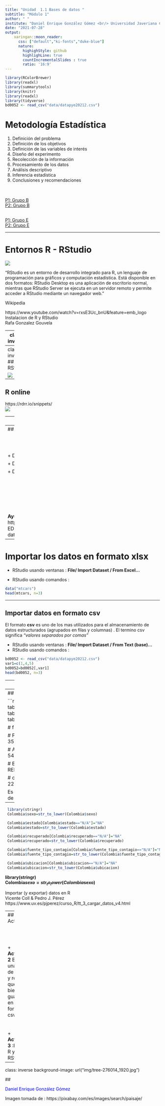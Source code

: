 ```yaml
---
title: "Unidad  1.1 Bases de datos "
subtitle: "Módulo 1"
author: " "
institute: "Daniel Enrique González Gómez <br/> Universidad Javeriana Cali"
date: "2021-07-28"
output:
    xaringan::moon_reader:
      css: ["default","ki-fonts","duke-blue"]
      nature:
        highighStyle: github
        highlighLine: true
        countIncrementalSlides : true
        ratio: '16:9'
---
```



```r

library(RColorBrewer)
library(readxl)
library(summarytools)
library(knitr)
library(readxl)
library(tidyverse)
bd0052 <- read_csv("data/datapye20212.csv")
```

# Metodología Estadística

1. Definición del problema
2. Definición de los objetivos
3. Definición de las variables de interés
4. Diseño del experimento
5. Recolección de la información
6. Procesamiento de los datos
7. Análisis descriptivo
8. Inferencia estadística
9. Conclusiones y recomendaciones

<br/><br/>
[P1: Grupo B](https://www.menti.com/e3pkm1854y) <br/>
[P2: Grupo B](https://www.menti.com/wxn9h6f27m) <br/><br/>

[P1: Grupo E](https://www.menti.com/95t8x5aqy8)<br/>
[P2: Grupo E](https://www.menti.com/fntyi5cohe)


---


# Entornos R - RStudio
![](img/RRStudio.jpeg)
<br/>

"RStudio es un entorno de desarrollo integrado para R, un lenguaje de programación para gráficos y computación estadística. Está disponible en dos formatos: RStudio Desktop es una aplicación de escritorio normal, mientras que RStudio Server se ejecuta en un servidor remoto y permite acceder a RStudio mediante un navegador web. "

Wikipedia

https://www.youtube.com/watch?v=rxsE3Uc_bnU&feature=emb_logo <br/>
Instalacion de R y RStudio <br/>
Rafa Gonzalez Gouvela


---
class: inverse

## R 

![](img/R_terminal.png)

---
class: inverse
## RStudio

![](img/VRStudio.png)

---
## R online
https://rdrr.io/snippets/ <br/>
![](img/Ronline.png)




---
## rextester

https://rextester.com/l/r_online_compiler <br/>
![](img/rextestter.png)

---
## Importar bases de datos

<br/><br/><br/>
+ Desde el menú de RStudio

+ Desde la consula de R o RStudio

+ De manera automática 


<br/><br/><br/><br/><br/><br/>
**Ayudas:** 
https://bookdown.org/gboccardo/manual-ED-UCH/gestion-de-bases-de-datos.html

---
# Importar los datos en formato xlsx 

+ RStudio usando ventanas : **File/ Import Dataset / From Excel...**

+ RStudio usando comandos : 

```r
data("mtcars")
head(mtcars, n=3)
```

---

## Importar datos en formato csv
El formato **csv** es uno de los mas utilizados para el almacenamiento de datos estructurados (agrupados en filas y columnas)  . El termino csv significa *"valores separados por comas"* 

+ RStudio usando ventanas : **File/ Import Dataset / From Text (base)...**
+ RStudio usando comandos : 

```r
bd0052 <- read_csv("data/datapye20212.csv")
var1=c(1,4,5)
bd0052=bd0052[,var1]
head(bd0052, n=3)
```

---
## Importar datos de manera automática

La API de datos abiertos de Socrata le permite acceder mediante programación a una gran cantidad de recursos de datos abiertos de gobiernos, organizaciones sin fines de lucro y ONG de todo el mundo. Haga clic en el enlace de abajo y pruebe un ejemplo en vivo ahora mismo.

https://dev.socrata.com/

Cargar la base de datos de COVID-19 Colombia

```r
# install.packages("RSocrata")
 library(RSocrata)

 token ="ew2rEMuESuzWPqMkyPfOSGJgE"
 Colombia= read.socrata("https://www.datos.gov.co/resource/gt2j-8ykr.json", app_token = token)
 saveRDS(Colombia,"data/Colombia.RDS")
```

**Nota**: se requiere solicitar token en la pagina de los datos

https://www.datos.gov.co/

https://dev.socrata.com/foundry/www.datos.gov.co/gt2j-8ykr

---
## Revisión y ajuste de variables

```r
# Colombia=readRDS("Colombia.RDS")
 table(Colombia$sexo)
 table(Colombia$estado)
 table(Colombia$recuperado)
 table(Colombia$fuente_tipo_contagio)
 table(Colombia$ubicacion)

#      f       F       M 
#      1 1084422 1030174 

# Fallecido     Grave      leve      Leve      LEVE  moderado  Moderado 
#    54576      3560      4082   2023085         2         5     22250 
#      N/A 
#     7037 

#    Activo  fallecido  Fallecido        N/A Recuperado 
#     82659        295      54281       6020    1971342 

# En estudio  En Estudio  EN ESTUDIO   Importado Relacionado RELACIONADO 
#    1933003       23956          12        2363      155245          18 

#        casa         Casa         CASA    Fallecido     Hospital 
#        7048      2020114            7        54576        22255 
# Hospital UCI          N/A 
#        3560         7037 
```

Es necesario unificar la forma de escritura para un mismo nivel de una variable
---

```r
 library(stringr)
 Colombia$sexo=str_to_lower(Colombia$sexo)

 Colombia$estado[Colombia$estado=="N/A"]="NA"
 Colombia$estado=str_to_lower(Colombia$estado)

 Colombia$recuperado[Colombia$recuperado=="N/A"]="NA"
 Colombia$recuperado=str_to_lower(Colombia$recuperado)

 Colombia$fuente_tipo_contagio[Colombia$fuente_tipo_contagio=="N/A"]="NA"
 Colombia$fuente_tipo_contagio=str_to_lower(Colombia$fuente_tipo_contagio)

 Colombia$ubicacion[Colombia$ubicacion=="N/A"]="NA"
 Colombia$ubicacion=str_to_lower(Colombia$ubicacion)

```

**library(stringr)** <br/>
**Colombia$sexo=str_to_lower(Colombia$sexo)**

Importar (y exportar) datos en R <br/>
Vicente Coll & Pedro J. Pérez <br/>
https://www.uv.es/pjperez/curso_R/tt_3_cargar_datos_v4.html

---
## Actividad

<br/><br/><br/>
+ **Actividad 2** Baje una base de datos y revise que este bien, guardela en formato csv 
<br/><br/><br/>
+ **Actividad 3** :Instale R y RStudio  



---
class: inverse
background-image: url("img/tree-276014_1920.jpg")


## <p style="color:blue"> Daniel Enrique González Gómez </p>
Imagen tomada de : https://pixabay.com/es/images/search/paisaje/





